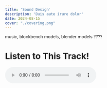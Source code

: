 ```yaml
---
title: 'Sound Design'
description: 'Duis aute irure dolor'
date: 2024-08-15
cover: "./covering.png"
---
```


music, blockbench models, blender models ????

# Listen to This Track!
<audio controls>
  <source src="/path/to/your-audio-file.mp3" type="audio/mp3" />
  Your browser does not support the audio element.
</audio>


